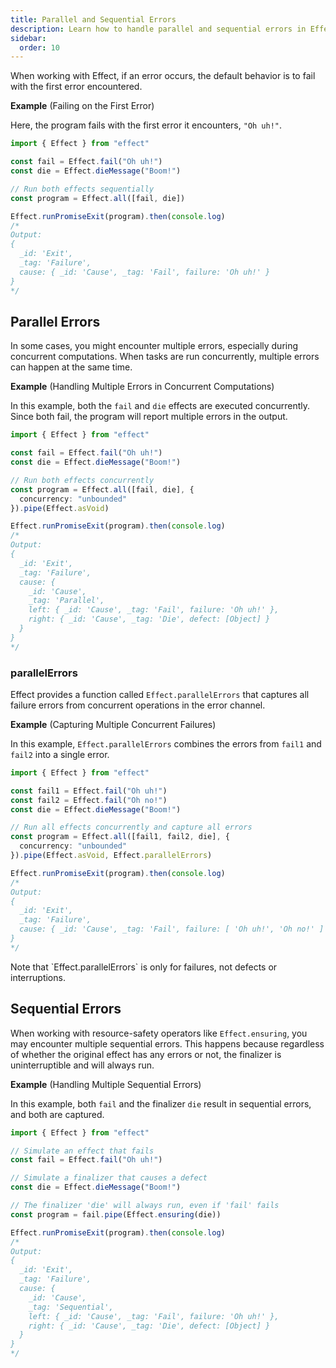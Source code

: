 ```yaml
---
title: Parallel and Sequential Errors
description: Learn how to handle parallel and sequential errors in Effect programming. Understand the behavior of error handling in scenarios involving parallel computations and sequential operations. Explore combinator `Effect.parallelErrors` to expose and handle multiple parallel failures efficiently.
sidebar:
  order: 10
---
```



When working with Effect, if an error occurs, the default behavior is to fail with the first error encountered.

**Example** (Failing on the First Error)

Here, the program fails with the first error it encounters, `"Oh uh!"`.

```ts twoslash
import { Effect } from "effect"

const fail = Effect.fail("Oh uh!")
const die = Effect.dieMessage("Boom!")

// Run both effects sequentially
const program = Effect.all([fail, die])

Effect.runPromiseExit(program).then(console.log)
/*
Output:
{
  _id: 'Exit',
  _tag: 'Failure',
  cause: { _id: 'Cause', _tag: 'Fail', failure: 'Oh uh!' }
}
*/
```

## Parallel Errors

In some cases, you might encounter multiple errors, especially during concurrent computations. When tasks are run concurrently, multiple errors can happen at the same time.

**Example** (Handling Multiple Errors in Concurrent Computations)

In this example, both the `fail` and `die` effects are executed concurrently. Since both fail, the program will report multiple errors in the output.

```ts twoslash
import { Effect } from "effect"

const fail = Effect.fail("Oh uh!")
const die = Effect.dieMessage("Boom!")

// Run both effects concurrently
const program = Effect.all([fail, die], {
  concurrency: "unbounded"
}).pipe(Effect.asVoid)

Effect.runPromiseExit(program).then(console.log)
/*
Output:
{
  _id: 'Exit',
  _tag: 'Failure',
  cause: {
    _id: 'Cause',
    _tag: 'Parallel',
    left: { _id: 'Cause', _tag: 'Fail', failure: 'Oh uh!' },
    right: { _id: 'Cause', _tag: 'Die', defect: [Object] }
  }
}
*/
```

### parallelErrors

Effect provides a function called `Effect.parallelErrors` that captures all failure errors from concurrent operations in the error channel.

**Example** (Capturing Multiple Concurrent Failures)

In this example, `Effect.parallelErrors` combines the errors from `fail1` and `fail2` into a single error.

```ts twoslash
import { Effect } from "effect"

const fail1 = Effect.fail("Oh uh!")
const fail2 = Effect.fail("Oh no!")
const die = Effect.dieMessage("Boom!")

// Run all effects concurrently and capture all errors
const program = Effect.all([fail1, fail2, die], {
  concurrency: "unbounded"
}).pipe(Effect.asVoid, Effect.parallelErrors)

Effect.runPromiseExit(program).then(console.log)
/*
Output:
{
  _id: 'Exit',
  _tag: 'Failure',
  cause: { _id: 'Cause', _tag: 'Fail', failure: [ 'Oh uh!', 'Oh no!' ] }
}
*/
```

<Aside type="note" title="Applicability">
  Note that `Effect.parallelErrors` is only for failures, not defects or
  interruptions.
</Aside>

## Sequential Errors

When working with resource-safety operators like `Effect.ensuring`, you may encounter multiple sequential errors.
This happens because regardless of whether the original effect has any errors or not, the finalizer is uninterruptible and will always run.

**Example** (Handling Multiple Sequential Errors)

In this example, both `fail` and the finalizer `die` result in sequential errors, and both are captured.

```ts twoslash
import { Effect } from "effect"

// Simulate an effect that fails
const fail = Effect.fail("Oh uh!")

// Simulate a finalizer that causes a defect
const die = Effect.dieMessage("Boom!")

// The finalizer 'die' will always run, even if 'fail' fails
const program = fail.pipe(Effect.ensuring(die))

Effect.runPromiseExit(program).then(console.log)
/*
Output:
{
  _id: 'Exit',
  _tag: 'Failure',
  cause: {
    _id: 'Cause',
    _tag: 'Sequential',
    left: { _id: 'Cause', _tag: 'Fail', failure: 'Oh uh!' },
    right: { _id: 'Cause', _tag: 'Die', defect: [Object] }
  }
}
*/
```
